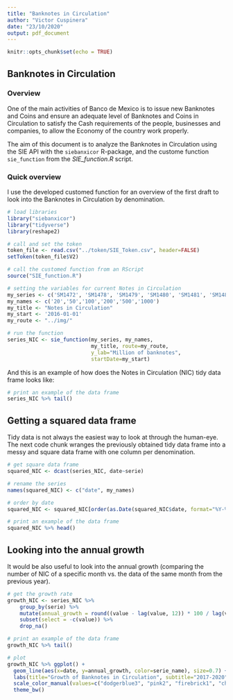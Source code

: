 ```yaml
---
title: "Banknotes in Circulation"
author: "Victor Cuspinera"
date: "23/10/2020"
output: pdf_document
---
```


```r
knitr::opts_chunk$set(echo = TRUE)
```

## Banknotes in Circulation

### Overview

One of the main activities of Banco de Mexico is to issue new Banknotes and Coins and ensure an adequate level of Banknotes and Coins in Circulation to satisfy the Cash requirements of the people, businesses and companies, to allow the Economy of the country work properly.

The aim of this document is to analyze the Banknotes in Circulation using the SIE API with the `siebanxicor` R-package, and the custome function `sie_function` from the _SIE_function.R_ script.

### Quick overview

I use the developed customed function for an overview of the first draft to look into the Banknotes in Circulation by denomination.

```r
# load libraries
library("siebanxicor")
library("tidyverse")
library(reshape2)

# call and set the token
token_file <- read.csv("../token/SIE_Token.csv", header=FALSE)
setToken(token_file$V2)

# call the customed function from an RScript
source("SIE_function.R")

# setting the variables for current Notes in Circulation
my_series <- c('SM1472', 'SM1478', 'SM1479', 'SM1480', 'SM1481', 'SM1482')
my_names <- c('20','50','100','200','500','1000')
my_title <- "Notes in Circulation"
my_start <- '2016-01-01'
my_route <- "../img/"

# run the function
series_NIC <- sie_function(my_series, my_names, 
                           my_title, route=my_route,
                           y_lab="Million of banknotes",
                           startDate=my_start)
```

And this is an example of how does the Notes in Circulation (NIC) tidy data frame looks like:
```r
# print an example of the data frame
series_NIC %>% tail()
```

## Getting a squared data frame
Tidy data is not always the easiest way to look at through the human-eye. The next code chunk wranges the previously obtained tidy data frame into a messy and square data frame with one column per denomination.
```r
# get square data frame
squared_NIC <- dcast(series_NIC, date~serie)

# rename the series
names(squared_NIC) <- c("date", my_names)

# order by date
squared_NIC <- squared_NIC[order(as.Date(squared_NIC$date, format="%Y-%m-%d")),]

# print an example of the data frame
squared_NIC %>% head()
```

## Looking into the annual growth
It would be also useful to look into the annual growth (comparing the number of NIC of a specific month vs. the data of the same month from the previous year).
```r
# get the growth rate
growth_NIC <- series_NIC %>%
    group_by(serie) %>%
    mutate(annual_growth = round((value - lag(value, 12)) * 100 / lag(value, 12), 1)) %>% 
    subset(select = -c(value)) %>%
    drop_na()

# print an example of the data frame
growth_NIC %>% tail()

# plot
growth_NIC %>% ggplot() +
  geom_line(aes(x=date, y=annual_growth, color=serie_name), size=0.7) +
  labs(title="Growth of Banknotes in Circulation", subtitle="2017-2020", x="", y="Percentage (%)", color="Denomination") +
  scale_color_manual(values=c("dodgerblue3", "pink2", "firebrick1", "chartreuse3", "chocolate", "darkorchid3")) +
  theme_bw()
```

